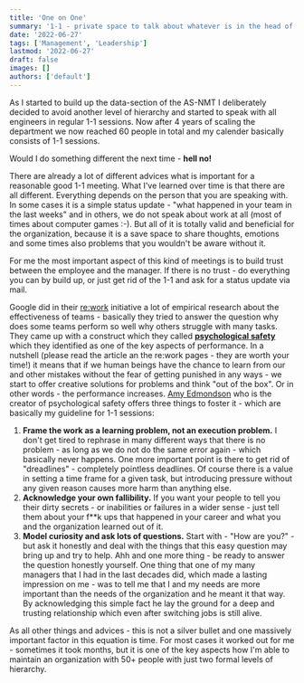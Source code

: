 ```yaml
---
title: 'One on One'
summary: '1-1 - private space to talk about whatever is in the head of your people'
date: '2022-06-27'
tags: ['Management', 'Leadership']
lastmod: '2022-06-27'
draft: false
images: []
authors: ['default']
---
```


As I started to build up the data-section of the AS-NMT I deliberately decided to avoid another level of hierarchy and started to speak with all engineers in regular 1-1 sessions. Now after 4 years of scaling the department we now reached 60 people in total and my calender basically consists of 1-1 sessions.

Would I do something different the next time - **hell no!**

There are already a lot of different advices what is important for a reasonable good 1-1 meeting. What I've learned over time is that there are all different. Everything depends on the person that you are speaking with. In some cases it is a simple status update - "what happened in your team in the last weeks" and in others, we do not speak about work at all (most of times about computer games :-). But all of it is totally valid and beneficial for the organization, because it is a save space to share thoughts, emotions and some times also problems that you wouldn't be aware without it.

For me the most important aspect of this kind of meetings is to build trust between the employee and the manager. If there is no trust - do everything you can by build up, or just get rid of the 1-1 and ask for a status update via mail.

Google did in their [re:work](https://rework.withgoogle.com/guides/understanding-team-effectiveness/steps/foster-psychological-safety/) initiative a lot of empirical research about the effectiveness of teams - basically they tried to answer the question why does some teams perform so well why others struggle with many tasks.  
They came up with a construct which they called [**psychological safety**](https://www.jstor.org/stable/2666999) which they identified as one of the key aspects of performance. In a nutshell (please read the article an the re:work pages - they are worth your time!) it means that if we human beings have the chance to learn from our and other mistakes without the fear of getting punished in any ways - we start to offer creative solutions for problems and think "out of the box". Or in other words - the performance increases.
[Amy Edmondson](https://amycedmondson.com/) who is the creator of psychological safety offers three things to foster it - which are basically my guideline for 1-1 sessions:
1. **Frame the work as a learning problem, not an execution problem.**
I don't get tired to rephrase in many different ways that there is no problem - as long as we do not do the same error again - which basically never happens. One more important point is there to get rid of "dreadlines" - completely pointless deadlines. Of course there is a value in setting a time frame for a given task, but introducing pressure without any given reason causes more harm than anything else.
2. **Acknowledge your own fallibility.**
If you want your people to tell you their dirty secrets - or inabilities or failures in a wider sense - just tell them about your f**k ups that happened in your career and what you and the organization learned out of it.
3. **Model curiosity and ask lots of questions.** 
Start with - "How are you?" - but ask it honestly and deal with the things that this easy question may bring up and try to help. Ahh and one more thing - be ready to answer the question honestly yourself. One thing that one of my many managers that I had in the last decades did, which made a lasting impression on me - was to tell me that I and my needs are more important than the needs of the organization and he meant it that way. By acknowledging this simple fact he lay the ground for a deep and trusting relationship which even after switching jobs is still alive.

As all other things and advices - this is not a silver bullet and one massively important factor in this equation is time. For most cases it worked out for me - sometimes it took months, but it is one of the key aspects how I'm able to maintain an organization with 50+ people with just two formal levels of hierarchy.

